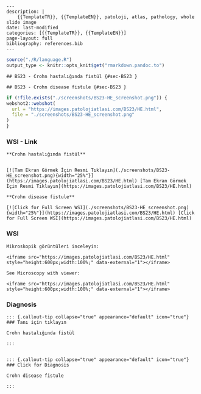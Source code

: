 

```comment
---
description: |
    {{TemplateTR}}, {{TemplateEN}}, patoloji, atlas, pathology, whole slide image
date: last-modified
categories: [{{TemplateTR}}, {{TemplateEN}}]
page-layout: full
bibliography: references.bib
---
```





```r
source("./R/language.R")
output_type <- knitr::opts_knit$get("rmarkdown.pandoc.to")
```


```asis
## BS23 - Crohn hastalığında fistül {#sec-BS23 }
```


```asis
## BS23 - Crohn disease fistule {#sec-BS23 }
```






```r
if (!file.exists("./screenshots/BS23-HE_screenshot.png")) {
webshot2::webshot(
  url = "https://images.patolojiatlasi.com/BS23/HE.html",
  file = "./screenshots/BS23-HE_screenshot.png"
)
}
```





::::: panel-tabset


### WSI - Link







```asis

**Crohn hastalığında fistül**


[![Tam Ekran Görmek İçin Resmi Tıklayın](./screenshots/BS23-HE_screenshot.png){width="25%"}](https://images.patolojiatlasi.com/BS23/HE.html) [Tam Ekran Görmek İçin Resmi Tıklayın](https://images.patolojiatlasi.com/BS23/HE.html)
```

```asis

**Crohn disease fistule**

[![Click for Full Screen WSI](./screenshots/BS23-HE_screenshot.png){width="25%"}](https://images.patolojiatlasi.com/BS23/HE.html) [Click for Full Screen WSI](https://images.patolojiatlasi.com/BS23/HE.html)

```





### WSI








```asis
Mikroskopik görüntüleri inceleyin:

<iframe src="https://images.patolojiatlasi.com/BS23/HE.html" style="height:600px;width:100%;" data-external="1"></iframe>

```





```asis

See Microscopy with viewer:

<iframe src="https://images.patolojiatlasi.com/BS23/HE.html" style="height:600px;width:100%;" data-external="1"></iframe>

```





### Diagnosis


```asis


::: {.callout-tip collapse="true" appearance="default" icon="true"}
### Tanı için tıklayın

Crohn hastalığında fistül

:::


```


```asis


::: {.callout-tip collapse="true" appearance="default" icon="true"}
### Click for Diagnosis

Crohn disease fistule

:::

```









:::::










